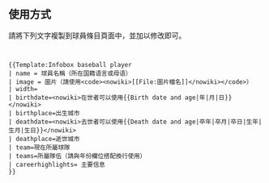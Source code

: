 <noinclude>{{Documentation subpage|種類=[[Help:模板|模板]]}}</noinclude>
== 使用方式 ==
請將下列文字複製到球員條目頁面中，並加以修改即可。
<pre>


{{Template:Infobox baseball player
| name = 球員名稱（所在国籍语言或母语）
| image = 圖片（請使用<code><nowiki>[[File:圖片檔名]]</nowiki></code>）
| width= 
| birthdate=<nowiki>在世者可以使用{{Birth date and age|年|月|日}}</nowiki>
| birthplace=出生城市
| deathdate=<nowiki>去世者可以使用{{Death date and age|卒年|卒月|卒日|生年|生月|生日}}</nowiki>
| deathplace=逝世城市
| team=現在所屬球隊
| teams=所屬隊伍（請與年份欄位搭配換行使用）
| careerhighlights= 主要信息
}}
</pre>